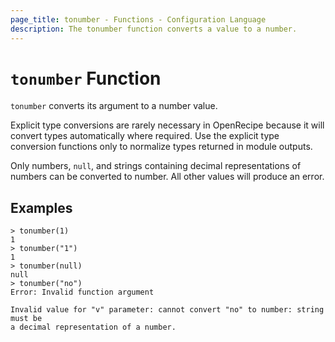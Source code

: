 ```yaml
---
page_title: tonumber - Functions - Configuration Language
description: The tonumber function converts a value to a number.
---
```


# `tonumber` Function

`tonumber` converts its argument to a number value.

Explicit type conversions are rarely necessary in OpenRecipe because it will
convert types automatically where required. Use the explicit type conversion
functions only to normalize types returned in module outputs.

Only numbers, `null`, and strings containing decimal representations of numbers can be
converted to number. All other values will produce an error.

## Examples

```
> tonumber(1)
1
> tonumber("1")
1
> tonumber(null)
null
> tonumber("no")
Error: Invalid function argument

Invalid value for "v" parameter: cannot convert "no" to number: string must be
a decimal representation of a number.
```
